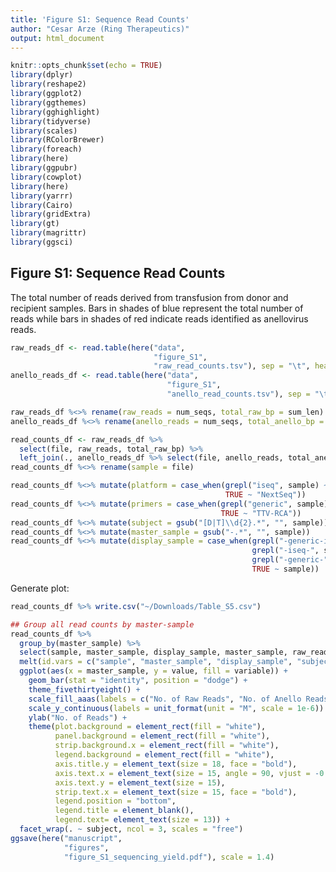 ```yaml
---
title: 'Figure S1: Sequence Read Counts'
author: "Cesar Arze (Ring Therapeutics)"
output: html_document
---
```


```r
knitr::opts_chunk$set(echo = TRUE)
library(dplyr)
library(reshape2)
library(ggplot2)
library(ggthemes)
library(gghighlight)
library(tidyverse)
library(scales)
library(RColorBrewer)
library(foreach)
library(here)
library(ggpubr)
library(cowplot)
library(here)
library(yarrr)
library(Cairo)
library(gridExtra)
library(gt)
library(magrittr)
library(ggsci)
```

## Figure S1: Sequence Read Counts

The total number of reads derived from transfusion from donor and recipient samples. Bars in shades of blue represent the total number of reads while bars in shades of red indicate reads identified as anellovirus reads.

```r
raw_reads_df <- read.table(here("data",
                                "figure_S1",
                                "raw_read_counts.tsv"), sep = "\t", header = TRUE)
anello_reads_df <- read.table(here("data",
                                   "figure_S1",
                                   "anello_read_counts.tsv"), sep = "\t", header = TRUE)

raw_reads_df %<>% rename(raw_reads = num_seqs, total_raw_bp = sum_len)
anello_reads_df %<>% rename(anello_reads = num_seqs, total_anello_bp = sum_len)

read_counts_df <- raw_reads_df %>% 
  select(file, raw_reads, total_raw_bp) %>% 
  left_join(., anello_reads_df %>% select(file, anello_reads, total_anello_bp), by = c("file" = "file"))
read_counts_df %<>% rename(sample = file)

read_counts_df %<>% mutate(platform = case_when(grepl("iseq", sample) ~ "iSeq",
                                                TRUE ~ "NextSeq"))
read_counts_df %<>% mutate(primers = case_when(grepl("generic", sample) ~ "RCA",
                                               TRUE ~ "TTV-RCA"))
read_counts_df %<>% mutate(subject = gsub("[D|T]\\d{2}.*", "", sample))
read_counts_df %<>% mutate(master_sample = gsub("-.*", "", sample))
read_counts_df %<>% mutate(display_sample = case_when(grepl("-generic-iseq", sample) ~ gsub("-generic-iseq", "", sample),
                                                      grepl("-iseq-", sample) ~ gsub("-iseq", "", sample),
                                                      grepl("-generic-", sample) ~  gsub("-generic", "", sample),
                                                      TRUE ~ sample))
```

Generate plot:

```r

read_counts_df %>% write.csv("~/Downloads/Table_S5.csv")

## Group all read counts by master-sample
read_counts_df %>%
  group_by(master_sample) %>%
  select(sample, master_sample, display_sample, master_sample, raw_reads, anello_reads, subject, platform, primers) %>% 
  melt(id.vars = c("sample", "master_sample", "display_sample", "subject", "platform", "primers")) %>%
  ggplot(aes(x = master_sample, y = value, fill = variable)) + 
    geom_bar(stat = "identity", position = "dodge") + 
    theme_fivethirtyeight() +
    scale_fill_aaas(labels = c("No. of Raw Reads", "No. of Anello Reads")) +
    scale_y_continuous(labels = unit_format(unit = "M", scale = 1e-6)) +
    ylab("No. of Reads") +
    theme(plot.background = element_rect(fill = "white"),
          panel.background = element_rect(fill = "white"),
          strip.background.x = element_rect(fill = "white"),
          legend.background = element_rect(fill = "white"),
          axis.title.y = element_text(size = 18, face = "bold"),
          axis.text.x = element_text(size = 15, angle = 90, vjust = -0.5),
          axis.text.y = element_text(size = 15),
          strip.text.x = element_text(size = 15, face = "bold"),
          legend.position = "bottom",
          legend.title = element_blank(),
          legend.text= element_text(size = 13)) +
  facet_wrap(. ~ subject, ncol = 3, scales = "free")
ggsave(here("manuscript",
            "figures",
            "figure_S1_sequencing_yield.pdf"), scale = 1.4)     
```

